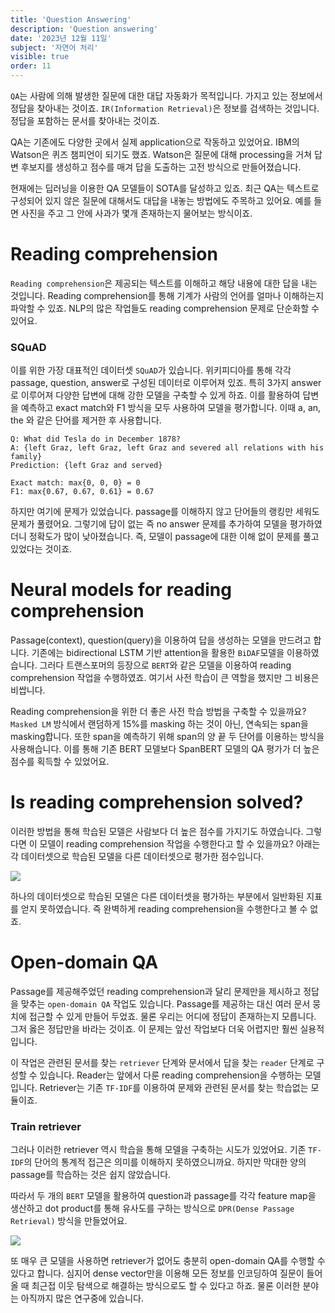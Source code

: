 ```yaml
---
title: 'Question Answering'
description: 'Question answering'
date: '2023년 12월 11일'
subject: '자연어 처리'
visible: true
order: 11
---
```


`QA`는 사람에 의해 발생한 질문에 대한 대답 자동화가 목적입니다.
가지고 있는 정보에서 정답을 찾아내는 것이죠.
`IR(Information Retrieval)`은 정보를 검색하는 것입니다.
정답을 포함하는 문서를 찾아내는 것이죠.

QA는 기존에도 다양한 곳에서 실제 application으로 작동하고 있었어요.
IBM의 Watson은 퀴즈 챔피언이 되기도 했죠.
Watson은 질문에 대해 processing을 거쳐 답변 후보지를 생성하고 점수를 매겨 답을 도출하는 고전 방식으로 만들어졌습니다.

현재에는 딥러닝을 이용한 QA 모델들이 SOTA를 달성하고 있죠.
최근 QA는 텍스트로 구성되어 있지 않은 질문에 대해서도 대답을 내놓는 방법에도 주목하고 있어요.
예를 들면 사진을 주고 그 안에 사과가 몇개 존재하는지 물어보는 방식이죠.

# Reading comprehension

`Reading comprehension`은 제공되는 텍스트를 이해하고 해당 내용에 대한 답을 내는 것입니다.
Reading comprehension를 통해 기계가 사람의 언어를 얼마나 이해하는지 파악할 수 있죠.
NLP의 많은 작업들도 reading comprehension 문제로 단순화할 수 있어요.

### SQuAD

이를 위한 가장 대표적인 데이터셋 `SQuAD`가 있습니다.
위키피디아를 통해 각각 passage, question, answer로 구성된 데이터로 이루어져 있죠.
특히 3가지 answer로 이루어져 다양한 답변에 대해 강한 모델을 구축할 수 있게 하죠.
이를 활용하여 답변을 예측하고 exact match와 F1 방식을 모두 사용하여 모델을 평가합니다.
이때 a, an, the 와 같은 단어를 제거한 후 사용합니다.
```
Q: What did Tesla do in December 1878?
A: {left Graz, left Graz, left Graz and severed all relations with his family}
Prediction: {left Graz and served}

Exact match: max{0, 0, 0} = 0
F1: max{0.67, 0.67, 0.61} = 0.67
```

하지만 여기에 문제가 있었습니다.
passage를 이해하지 않고 단어들의 랭킹만 세워도 문제가 풀렸어요.
그렇기에 답이 없는 즉 no answer 문제를 추가하여 모델을 평가하였더니 정확도가 많이 낮아졌습니다.
즉, 모델이 passage에 대한 이해 없이 문제를 풀고 있었다는 것이죠.

# Neural models for reading comprehension

Passage(context), question(query)을 이용하여 답을 생성하는 모델을 만드려고 합니다.
기존에는 bidirectional LSTM 기반 attention을 활용한 `BiDAF`모델을 이용하였습니다.
그러다 트랜스포머의 등장으로 `BERT`와 같은 모델을 이용하여 reading comprehension 작업을 수행하였죠.
여기서 사전 학습이 큰 역할을 했지만 그 비용은 비쌉니다.

Reading comprehension을 위한 더 좋은 사전 학습 방법을 구축할 수 있을까요?  
`Masked LM` 방식에서 랜덤하게 15%를 masking 하는 것이 아닌, 연속되는 span을 masking합니다.
또한 span을 예측하기 위해 span의 양 끝 두 단어를 이용하는 방식을 사용해습니다.
이를 통해 기존 BERT 모델보다 SpanBERT 모델의 QA 평가가 더 높은 점수를 획득할 수 있었어요.

# Is reading comprehension solved?

이러한 방법을 통해 학습된 모델은 사람보다 더 높은 점수를 가지기도 하였습니다.
그렇다면 이 모델이 reading comprehension 작업을 수행한다고 할 수 있을까요?
아래는 각 데이터셋으로 학습된 모델을 다른 데이터셋으로 평가한 점수입니다.

![](00.png)

하나의 데이터셋으로 학습된 모델은 다른 데이터셋을 평가하는 부분에서 일반화된 지표를 얻지 못하였습니다.
즉 완벽하게 reading comprehension을 수행한다고 볼 수 없죠.

# Open-domain QA

Passage를 제공해주었던 reading comprehension과 달리 문제만을 제시하고 정답을 맞추는 `open-domain QA` 작업도 있습니다.
Passage를 제공하는 대신 여러 문서 뭉치에 접근할 수 있게 만들어 두었죠.
물론 우리는 어디에 정답이 존재하는지 모릅니다.
그저 옳은 정답만을 바라는 것이죠.
이 문제는 앞선 작업보다 더욱 어렵지만 훨씬 실용적입니다.

이 작업은 관련된 문서를 찾는 `retriever` 단계와 문서에서 답을 찾는 `reader` 단계로 구성할 수 있습니다.
Reader는 앞에서 다룬 reading comprehension을 수행하는 모델입니다.
Retriever는 기존 `TF-IDF`를 이용하여 문제와 관련된 문서를 찾는 학습없는 모듈이죠.

### Train retriever

그러나 이러한 retriever 역시 학습을 통해 모델을 구축하는 시도가 있었어요.
기존 `TF-IDF`의 단어의 통계적 접근은 의미를 이해하지 못하였으니까요.
하지만 막대한 양의 passage를 학습하는 것은 쉽지 않았습니다.

따라서 두 개의 `BERT` 모델을 활용하여 question과 passage를 각각 feature map을 생산하고
dot product를 통해 유사도를 구하는 방식으로 `DPR(Dense Passage Retrieval)` 방식을 만들었어요.

![](01.png)

또 매우 큰 모델을 사용하면 retriever가 없어도 충분히 open-domain QA를 수행할 수 있다고 합니다.
심지어 dense vector만을 이용해 모든 정보를 인코딩하여 질문이 들어올 때 최근접 이웃 탐색으로 해결하는 방식으로도 할 수 있다고 하죠.
물론 이러한 분야는 아직까지 많은 연구중에 있습니다.